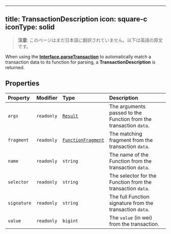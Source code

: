<!-- AUTO-GENERATED-CONTENT:START (ENGLISH-COPY) -->
---
title: TransactionDescription
icon: square-c
iconType: solid
---

> **注意**: このページはまだ日本語に翻訳されていません。以下は英語の原文です。

When using the [**Interface.parseTransaction**](/jp/sdk/content/classes/Interface#parsetransaction) to automatically match a
transaction data to its function for parsing, a **TransactionDescription** is returned.

## Properties

| Property | Modifier | Type | Description |
| :------ | :------ | :------ | :------ |
| `args` | `readonly` | [`Result`](/jp/sdk/content/classes/Result) | The arguments passed to the Function from the transaction `data`. |
| `fragment` | `readonly` | [`FunctionFragment`](/jp/sdk/content/classes/FunctionFragment) | The matching fragment from the transaction `data`. |
| `name` | `readonly` | `string` | The name of the Function from the transaction `data`. |
| `selector` | `readonly` | `string` | The selector for the Function from the transaction `data`. |
| `signature` | `readonly` | `string` | The full Function signature from the transaction `data`. |
| `value` | `readonly` | `bigint` | The `value` (in wei) from the transaction. |
